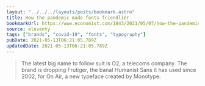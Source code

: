 ```yaml
---
layout: "../../../layouts/posts/bookmark.astro"
title: How the pandemic made fonts friendlier
bookmarkUrl: https://www.economist.com/1843/2021/05/07/how-the-pandemic-made-fonts-friendlier
source: eleventy
tags: ["brands", "covid-19", "fonts", "typography"]
pubDate: 2021-05-13T06:21:05.789Z
updatedDate: 2021-05-13T06:21:05.789Z
---
```


> The latest big name to follow suit is O2, a telecoms company. The brand is dropping Frutiger, the banal Humanist Sans it has used since 2002, for On Air, a new typeface created by Monotype.
